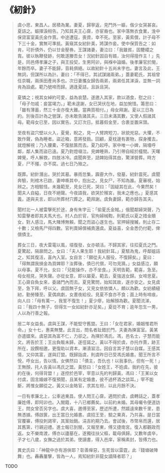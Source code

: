 # 《紉針》

> 虞小思，東昌人。居積為業。妻夏，歸寧返，見門外一嫗，偕少女哭甚哀。夏詰之。嫗揮淚相告。乃知其夫王心齋，亦宦裔也。家中落無衣食業，浼中保貸富室黃氏金作賈。中途遭寇，喪資，幸不死。至家，黃索償，計子母不下三十金，實無可準抵。黃窺其女紉針美，將謀作妾。使中保質告之：如肯，可折債外，仍以廿金壓券。王謀諸妻，妻泣曰：「我雖貧，固簪纓之胄。彼以執鞭發跡，何敢遂媵吾女！況紉針固自有婿，汝何得擅作主！」先是，同邑傅孝廉之子，與王投契，生男阿卯，與褓中論婚。後孝廉官於閩，年餘而卒。妻子不能歸，音耗俱絕。以故紉針十五尚未字也。妻言及此，王無詞，但謀所以為計。妻曰：「不得已，其試謀諸兩弟。」蓋妻範氏，其祖曾任京職，兩孫田產尚多也。次日妻攜女歸告兩弟，兩弟任其涕淚，並無一詞肯為設處。範乃號啼而歸。適逢夏詰，且訴且哭。
>
> 夏憐之；視其女綽約可愛，益為哀楚。遂邀入其家，款以酒食，慰之曰：「母子勿戚：妾當竭力。」範未遑謝，女已哭伏在地，益加惋惜。籌思曰：「雖有薄蓄，然三十金亦復大難。當典質相付。」母女拜謝。夏以三日為約。別後百計為之營謀，亦未敢告諸其夫。三日未滿其數，又使人假諸其母。範母女已至，因以實告。又訂次日。抵暮假金至，合裹並置床頭。
>
> 至夜有盜穴壁以火入，夏覺，睨之，見一人臂跨短刀，狀貌兇惡。大懼，不敢作聲，偽為睡者。盜近箱，意將發扃。回顧，夏枕邊有裹物，探身攫去，就燈解視；乃入腰橐，不復胠篋而去。夏乃起呼。家中唯一小婢，隔墻呼鄰，鄰人集而盜已遠。夏乃對燈啜泣。見婢睡熟，乃引帶自經於欞間。天曙婢覺，呼人解救，四肢冰冷。虞聞奔至，詰婢始得其由，驚涕營葬。時方夏，尸不殭，亦不腐。過七日乃殮之。
>
> 既葬。紉針潛出，哭於其墓。暴雨忽集，霹靂大作，發墓，紉針震死。虞聞奔驗，則棺木已啟，妻呻嘶其中，抱出之。見女尸，不知為誰。夏審視，始辨之。方相駭怪。未幾範至，見女已死，哭曰：「固疑其在此，今果然矣！聞夫人自縊，日夜不絕聲。今夜語我，欲哭於殯宮，我未之應也。」夏感其義，遂與夫言，即以所葬材穴葬之。範拜謝。虞負妻歸，範亦歸告其夫。
>
> 聞村北一人被雷擊死於途，身有朱字云：「偷夏氏金賊。」俄聞鄰婦哭聲，乃知雷擊者即其夫馬大也。村人白於官，官拘婦械鞫，則範氏以夏之措金贖女，對人感泣，馬大賭博無賴，聞之而盜心遂生也。官押婦搜贓，則止存二十數；又檢馬尸得四數。官判賣婦償補責還虞。夏益喜，全金悉仍付範，俾償債主。
>
> 葬女三日，夜大雷電以風，墳復發，女亦頓活。不歸其家，往扣夏氏之門。夏驚起，隔扉問之。女曰：「夫人果生耶！我紉針耳。」夏駭為鬼，呼鄰媼詰之，知其復活，喜內入室。女自言：「願從夫人服役，不復歸矣。」夏曰：「得無謂我損金為買婢耶？汝葬後，債已代償，可勿見猜。」女益感泣，願以母事。夏不允，女曰：「兒能操作，亦不坐食。」天明告範，範喜，急至。母女相見，哭失聲。亦從女意，即以屬夏。範去，夏強送女歸。女啼思夏。王心齋自負女來，委諸門內而去。夏見驚問，始知其故，遂亦安之。女見虞至，急下拜，呼以父。虞固無子女，又見女依依憐人，頗以為歡。女紡績縫紉，勤勞臻至。夏偶病劇，女晝夜給役。見夏不食亦不食；面上時有啼痕，向人曰：「母有萬一，我誓不復生！」夏少瘳，始解顏為歡。夏聞流涕，曰：「我四十無子，但得生一女如紉針亦足矣。」夏從不育；逾年忽生一男，人以為行善之報。
>
> 居二年女益長。虞與王謀，不能堅守舊盟。王曰：「女在君家，婚姻惟君所命。」女十七，惠美無雙。此言出，問名者趾錯於門，夫妻為揀富室。黃某亦遣媒來。虞惡其為富不仁，力卻之。為擇於馮氏。馮，邑名士，子慧而能文。將告於王；王出負販未歸，遂徑諾之。黃以不得於虞，亦托作賈，跡王所在，設饌相邀，更復助以資本，漸漬習洽。因自言其子慧以自媒。王感其情，又仰其富，遂與訂盟。既歸詣虞，則虞昨日已受馮氏婚書。聞王所言不悅，呼女出，告以情。女佛然曰：「債主，吾仇也！以我事仇，但有一死！」王無顏，托人告黃以馮氏之盟。黃怒曰：「女姓王，不姓虞。我約在先，彼約在後，何得背盟！」遂控於邑宰，宰意以先約判歸黃。馮曰：「王某以女付虞，固言婚嫁不復預聞，且某有定婚書，彼不過杯酒之談耳。」宰不能斷，將惟女願從之。黃又以金賂官，求其左袒，以此月餘不決。
>
> 一日有孝廉北上，公車過東昌，使人問王心齋。適問於虞，虞轉詰之，蓋孝廉姓傅，即阿卯也。入閩籍，十八已鄉薦矣。以前約未婚。其母囑令便道訪王，問女曾否另字也。虞大喜，邀傅至家，歷述所遭，然婿遠來數千里，患無憑據。傅啟篋，出王當日允婚書。虞招王至，驗之果真，乃共喜。是日當官覆審，傅投刺謁宰，其案始銷。涓吉約期乃去。會試後，市幣帛而還，居其舊第，行親迎禮。進士報已到閩，又報至東，傅又捷南宮。復入都觀政而返。女不樂南渡，傅亦以廬墓在，遂獨往扶父樞，載母俱歸。又數年虞卒，子才七八歲，女撫之過於其弟。使讀書，得入邑庠，家稱素封，皆傅力也。
>
> 異史氏曰：「神龍中亦有游俠耶？彰善癉惡，生死皆以雷霆，此『錢塘破陣舞』也。轟轟屢擊，皆為一人，焉知紉針非龍女謫降者耶？」

TODO
